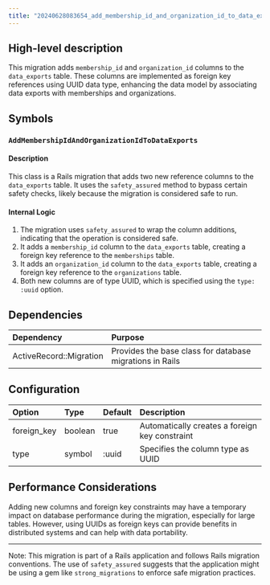 ```yaml
---
title: "20240628083654_add_membership_id_and_organization_id_to_data_exports.rb"
---
```


## High-level description
This migration adds `membership_id` and `organization_id` columns to the `data_exports` table. These columns are implemented as foreign key references using UUID data type, enhancing the data model by associating data exports with memberships and organizations.

## Symbols

### `AddMembershipIdAndOrganizationIdToDataExports`
#### Description
This class is a Rails migration that adds two new reference columns to the `data_exports` table. It uses the `safety_assured` method to bypass certain safety checks, likely because the migration is considered safe to run.

#### Internal Logic
1. The migration uses `safety_assured` to wrap the column additions, indicating that the operation is considered safe.
2. It adds a `membership_id` column to the `data_exports` table, creating a foreign key reference to the `memberships` table.
3. It adds an `organization_id` column to the `data_exports` table, creating a foreign key reference to the `organizations` table.
4. Both new columns are of type UUID, which is specified using the `type: :uuid` option.

## Dependencies
| Dependency | Purpose |
|:-----------|:--------|
| ActiveRecord::Migration | Provides the base class for database migrations in Rails |

## Configuration
| Option | Type | Default | Description |
|:-------|:-----|:--------|:------------|
| foreign_key | boolean | true | Automatically creates a foreign key constraint |
| type | symbol | :uuid | Specifies the column type as UUID |

## Performance Considerations
Adding new columns and foreign key constraints may have a temporary impact on database performance during the migration, especially for large tables. However, using UUIDs as foreign keys can provide benefits in distributed systems and can help with data portability.

---

Note: This migration is part of a Rails application and follows Rails migration conventions. The use of `safety_assured` suggests that the application might be using a gem like `strong_migrations` to enforce safe migration practices.
